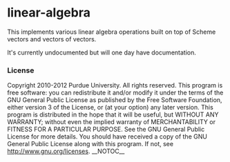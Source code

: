 = linear-algebra =

This implements various linear algebra operations built on top of
Scheme vectors and vectors of vectors.

It's currently undocumented but will one day have documentation.

=== License ===

Copyright 2010-2012 Purdue University. All rights reserved.
This program is free software: you can redistribute it and/or modify
it under the terms of the GNU General Public License as published by
the Free Software Foundation, either version 3 of the License, or
(at your option) any later version.
This program is distributed in the hope that it will be useful,
but WITHOUT ANY WARRANTY; without even the implied warranty of
MERCHANTABILITY or FITNESS FOR A PARTICULAR PURPOSE.  See the
GNU General Public License for more details.
You should have received a copy of the GNU General Public License
along with this program.  If not, see http://www.gnu.org/licenses.
__NOTOC__

